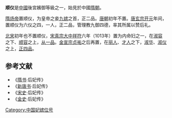 '''顺仪'''是[[中國|中國]]後宮嬪御等級之一，始見於中國[[隋朝|隋朝]]。

[[隋炀帝|隋炀帝]]置顺仪，为皇帝之妾[[九嫔|九嫔]]之首，正二品。[[唐朝|唐朝]]初年不置。[[唐玄宗|唐玄宗]][[开元|开元]]年间，置顺仪为六仪之四，一人，正二品，管理教九御四德，率其所属以赞后礼。

[[北宋|北宋]]初年也不置顺仪，[[宋真宗|宋真宗]][[大中祥符|大中祥符]]六年（1013年）置为内命妇之一，在[[淑容|淑容]]之下、[[顺容|顺容]]之上，[[从一品|从一品]]。[[金宣宗|金宣宗]][[贞祐_(金朝)|贞祐]]之后再置，在[[丽人|丽人]]、[[才人|才人]]之下，[[淑华|淑华]]、[[淑仪|淑仪]]之上，[[正四品|正四品]]。

==参考文献==
* 《[[隋书|隋书]]·后妃传》
* 《[[新唐书|新唐书]]·后妃传》
* 《[[宋史|宋史]]·后妃传》
* 《[[金史|金史]]·后妃传》
{{DEFAULTSORT:S}}
[[Category:中国妃嫔位号|Category:中国妃嫔位号]]